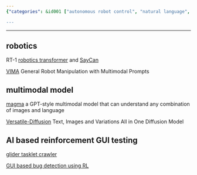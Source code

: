 ```yaml
---
{"categories": &id001 ["autonomous robot control", "natural language", "multimodal models", "Magma", "Versatile-Diffusion", "AI-based reinforcement learning", "GUI testing", "GUIs", "GUI automation"], "category": "Artificial Intelligence", "date": "2023-01-02 21:08:14", "description": "This text explores the concept of autonomous robot control through natural language and advanced multimodal models such as Magma and Versatile-Diffusion. Additionally, it delves into AI-driven reinforcement learning for GUI testing using projects like RT-1, SayCan, VIMA, Glider Tasklet Crawler, and Sadam's RL-based bug detection in GUIs.", "tags": *id001, "title": "Autonomous Lazero Bot, Controlling Computer Using Natural Language Instructions"}

---
```


------

## robotics

RT-1 [robotics transformer](https://github.com/google-research/robotics_transformer) and [SayCan](https://github.com/google-research/google-research/blob/master/saycan/README.md)

[VIMA](https://github.com/vimalabs/VIMA) General Robot Manipulation with Multimodal Prompts

## multimodal model

[magma](https://github.com/Aleph-Alpha/magma) a GPT-style multimodal model that can understand any combination of images and language

[Versatile-Diffusion](https://github.com/SHI-Labs/Versatile-Diffusion) Text, Images and Variations All in One Diffusion Model

## AI based reinforcement GUI testing

[glider tasklet crawler](https://github.com/microsoft/glider_tasklet_crawler)

[GUI based bug detection using RL](https://github.com/sadam-99/GUI-Based-Bug-Detection-using-Reinforcement-Learning)


